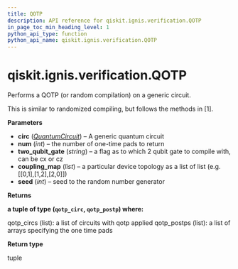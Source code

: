 ```yaml
---
title: QOTP
description: API reference for qiskit.ignis.verification.QOTP
in_page_toc_min_heading_level: 1
python_api_type: function
python_api_name: qiskit.ignis.verification.QOTP
---
```


# qiskit.ignis.verification.QOTP

<Function id="qiskit.ignis.verification.QOTP" github="https://github.com/qiskit-community/qiskit-ignis/tree/stable/0.7/qiskit/ignis/verification/accreditation/qotp.py" signature="QOTP(circ, num, two_qubit_gate='cx', coupling_map=None, seed=None)">
  Performs a QOTP (or random compilation) on a generic circuit.

  This is similar to randomized compiling, but follows the methods in \[1].

  **Parameters**

  *   **circ** ([*QuantumCircuit*](qiskit.circuit.QuantumCircuit "qiskit.circuit.QuantumCircuit")) – A generic quantum circuit
  *   **num** (*int*) – the number of one-time pads to return
  *   **two\_qubit\_gate** (*string*) – a flag as to which 2 qubit gate to compile with, can be cx or cz
  *   **coupling\_map** (*list*) – a particular device topology as a list of list (e.g. \[\[0,1],\[1,2],\[2,0]])
  *   **seed** (*int*) – seed to the random number generator

  **Returns**

  **a tuple of type (`qotp_circ`, `qotp_postp`) where:**

  qotp\_circs (list): a list of circuits with qotp applied qotp\_postps (list): a list of arrays specifying the one time pads

  **Return type**

  tuple
</Function>

